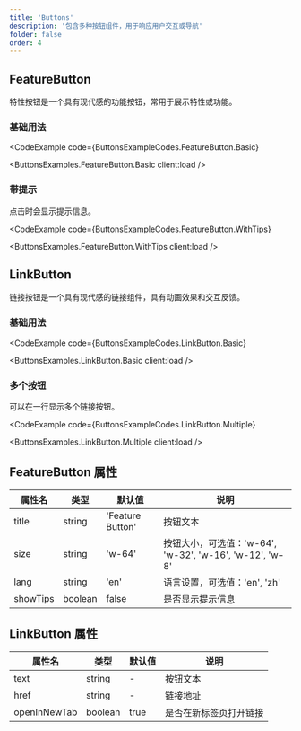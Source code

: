 ```yaml
---
title: 'Buttons'
description: '包含多种按钮组件，用于响应用户交互或导航'
folder: false
order: 4
---
```



## FeatureButton

特性按钮是一个具有现代感的功能按钮，常用于展示特性或功能。

### 基础用法

<CodeExample
  code={ButtonsExampleCodes.FeatureButton.Basic}
>
  <ButtonsExamples.FeatureButton.Basic client:load />
</CodeExample>

### 带提示

点击时会显示提示信息。

<CodeExample
  code={ButtonsExampleCodes.FeatureButton.WithTips}
>
  <ButtonsExamples.FeatureButton.WithTips client:load />
</CodeExample>

## LinkButton

链接按钮是一个具有现代感的链接组件，具有动画效果和交互反馈。

### 基础用法

<CodeExample
  code={ButtonsExampleCodes.LinkButton.Basic}
>
  <ButtonsExamples.LinkButton.Basic client:load />
</CodeExample>

### 多个按钮

可以在一行显示多个链接按钮。

<CodeExample
  code={ButtonsExampleCodes.LinkButton.Multiple}
>
  <ButtonsExamples.LinkButton.Multiple client:load />
</CodeExample>

## FeatureButton 属性

| 属性名 | 类型 | 默认值 | 说明 |
| --- | --- | --- | --- |
| title | string | 'Feature Button' | 按钮文本 |
| size | string | 'w-64' | 按钮大小，可选值：'w-64', 'w-32', 'w-16', 'w-12', 'w-8' |
| lang | string | 'en' | 语言设置，可选值：'en', 'zh' |
| showTips | boolean | false | 是否显示提示信息 |

## LinkButton 属性

| 属性名 | 类型 | 默认值 | 说明 |
| --- | --- | --- | --- |
| text | string | - | 按钮文本 |
| href | string | - | 链接地址 |
| openInNewTab | boolean | true | 是否在新标签页打开链接 | 
